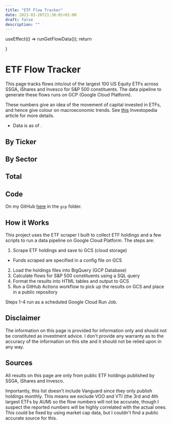 ```yaml
---
title: "ETF Flow Tracker"
date: 2023-03-26T21:30:01+01:00
draft: false
description: ""
---
```



  useEffect(() => runGetFlowData());
  return <div></div>
}

# ETF Flow Tracker

This page tracks flows into/out of the largest 100 US Equity ETFs across SSGA, iShares and Invesco for S&P 500 constituents. The data pipeline to generate these flows runs on GCP (Google Cloud Platform).

These numbers give an idea of the movement of capital invested in ETFs, and hence give colour on macroeconomic trends. See [this](https://www.investopedia.com/terms/f/fund-flow.asp#:~:text=our%20editorial%20policies-,What%20Is%20Fund%20Flow%3F,the%20performance%20of%20any%20asset.) Investopedia article for more details.

- Data is as of <span id="flowDate"></span>.

## By Ticker
<div id="tickerFlows"></div>

## By Sector
<div id="sectorFlows"></div>

## Total
<div id="totalFlows"></div>

## Code

On my GitHub [here](https://github.com/nikulpatel3141/ETF-Scraper) in the `gcp` folder.


## How it Works

This project uses the ETF scraper I built to collect ETF holdings and a few scripts to run a data pipeline on Google Cloud Platform. The steps are:

1) Scrape ETF holdings and save to GCS (cloud storage)
  - Funds scraped are specified in a config file on GCS
2) Load the holdings files into BigQuery (GCP Database)
3) Calculate flows for S&P 500 constituents using a SQL query
4) Format the results into HTML tables and output to GCS
5) Run a GitHub Actions workflow to pick up the results on GCS and place in a public repository

Steps 1-4 run as a scheduled Google Cloud Run Job.


## Disclaimer

The information on this page is provided for information only and should not be constituted as investment advice.
I don't provide any warranty as to the accuracy of the information on this site and it should not be relied upon in any way.

## Sources

All results on this page are only from public ETF holdings published by SSGA, iShares and Invesco.

Importantly, this list doesn't include Vanguard since they only publish holdings monthly. This means we exclude VOO and VTI (the 3rd and 4th largest ETFs by AUM) so the flow numbers will not be accurate, though I suspect the reported numbers will be highly correlated with the actual ones. This could be fixed by using market cap data, but I couldn't find a public accurate source for this.

<script src="/js/flow_tracker.js"></script>
<FlowLoader/>
